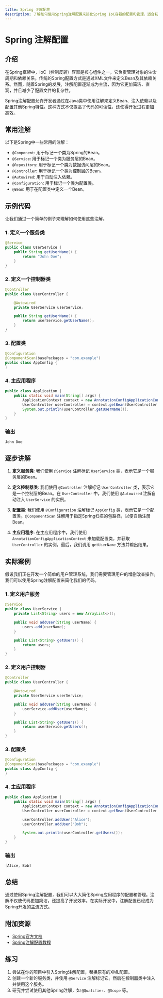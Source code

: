 ```yaml
---
title: Spring 注解配置
description: 了解如何使用Spring注解配置来简化Spring IoC容器的配置和管理，适合初学者学习。
---
```


# Spring 注解配置

## 介绍

在Spring框架中，IoC（控制反转）容器是核心组件之一，它负责管理对象的生命周期和依赖关系。传统的Spring配置方式是通过XML文件来定义Bean及其依赖关系。然而，随着Spring的发展，注解配置逐渐成为主流，因为它更加简洁、直观，并且减少了配置文件的复杂性。

Spring注解配置允许开发者通过在Java类中使用注解来定义Bean、注入依赖以及配置其他Spring特性。这种方式不仅提高了代码的可读性，还使得开发过程更加高效。

## 常用注解

以下是Spring中一些常用的注解：

- `@Component`: 用于标记一个类为Spring的Bean。
- `@Service`: 用于标记一个类为服务层的Bean。
- `@Repository`: 用于标记一个类为数据访问层的Bean。
- `@Controller`: 用于标记一个类为控制层的Bean。
- `@Autowired`: 用于自动注入依赖。
- `@Configuration`: 用于标记一个类为配置类。
- `@Bean`: 用于在配置类中定义一个Bean。

## 示例代码

让我们通过一个简单的例子来理解如何使用这些注解。

### 1. 定义一个服务类

```java
@Service
public class UserService {
    public String getUserName() {
        return "John Doe";
    }
}
```

### 2. 定义一个控制器类

```java
@Controller
public class UserController {

    @Autowired
    private UserService userService;

    public String getUserName() {
        return userService.getUserName();
    }
}
```

### 3. 配置类

```java
@Configuration
@ComponentScan(basePackages = "com.example")
public class AppConfig {
}
```

### 4. 主应用程序

```java
public class Application {
    public static void main(String[] args) {
        ApplicationContext context = new AnnotationConfigApplicationContext(AppConfig.class);
        UserController userController = context.getBean(UserController.class);
        System.out.println(userController.getUserName());
    }
}
```

### 输出

```
John Doe
```

## 逐步讲解

1. **定义服务类**: 我们使用 `@Service` 注解标记 `UserService` 类，表示它是一个服务层的Bean。

2. **定义控制器类**: 我们使用 `@Controller` 注解标记 `UserController` 类，表示它是一个控制层的Bean。在 `UserController` 中，我们使用 `@Autowired` 注解自动注入 `UserService` 的实例。

3. **配置类**: 我们使用 `@Configuration` 注解标记 `AppConfig` 类，表示它是一个配置类。`@ComponentScan` 注解用于指定Spring扫描的包路径，以便自动注册Bean。

4. **主应用程序**: 在主应用程序中，我们使用 `AnnotationConfigApplicationContext` 来加载配置类，并获取 `UserController` 的实例。最后，我们调用 `getUserName` 方法并输出结果。

## 实际案例

假设我们正在开发一个简单的用户管理系统，我们需要管理用户的增删改查操作。我们可以使用Spring注解配置来简化我们的代码。

### 1. 定义用户服务

```java
@Service
public class UserService {
    private List<String> users = new ArrayList<>();

    public void addUser(String userName) {
        users.add(userName);
    }

    public List<String> getUsers() {
        return users;
    }
}
```

### 2. 定义用户控制器

```java
@Controller
public class UserController {

    @Autowired
    private UserService userService;

    public void addUser(String userName) {
        userService.addUser(userName);
    }

    public List<String> getUsers() {
        return userService.getUsers();
    }
}
```

### 3. 配置类

```java
@Configuration
@ComponentScan(basePackages = "com.example")
public class AppConfig {
}
```

### 4. 主应用程序

```java
public class Application {
    public static void main(String[] args) {
        ApplicationContext context = new AnnotationConfigApplicationContext(AppConfig.class);
        UserController userController = context.getBean(UserController.class);

        userController.addUser("Alice");
        userController.addUser("Bob");

        System.out.println(userController.getUsers());
    }
}
```

### 输出

```
[Alice, Bob]
```

## 总结

通过使用Spring注解配置，我们可以大大简化Spring应用程序的配置和管理。注解不仅使代码更加简洁，还提高了开发效率。在实际开发中，注解配置已经成为Spring开发的主流方式。

## 附加资源

- [Spring官方文档](https://docs.spring.io/spring-framework/docs/current/reference/html/core.html#beans-annotation-config)
- [Spring注解配置教程](https://www.baeldung.com/spring-annotations)

## 练习

1. 尝试在你的项目中引入Spring注解配置，替换原有的XML配置。
2. 创建一个新的服务类，并使用 `@Service` 注解标记它。然后在控制器类中注入并使用这个服务。
3. 研究并尝试使用其他Spring注解，如 `@Qualifier`、`@Scope` 等。
